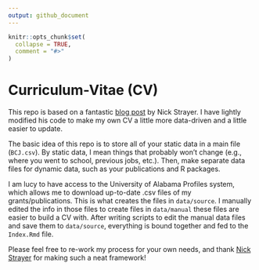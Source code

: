 ```yaml
---
output: github_document
---
```


<!-- README.md is generated from README.Rmd. Please edit that file -->

```r
knitr::opts_chunk$set(
  collapse = TRUE,
  comment = "#>"
)
```

# Curriculum-Vitae (CV)

<!-- badges: start -->
<!-- badges: end -->

This repo is based on a fantastic [blog post](https://livefreeordichotomize.com/2019/09/04/building_a_data_driven_cv_with_r/) by Nick Strayer. I have lightly modified his code to make my own CV a little more data-driven and a little easier to update. 

The basic idea of this repo is to store all of your static data in a main file (`BCJ.csv`). By static data, I mean things that probably won't change (e.g., where you went to school, previous jobs, etc.). Then, make separate data files for dynamic data, such as your publications and R packages.

I am lucy to have access to the University of Alabama Profiles system, which allows me to download up-to-date .csv files of my grants/publications. This is what creates the files in `data/source`. I manually edited the info in those files to create files in `data/manual` these files are easier to build a CV with. After writing scripts to edit the manual data files and save them to `data/source`, everything is bound together and fed to the `Index.Rmd` file. 

Please feel free to re-work my process for your own needs, and thank [Nick Strayer](https://livefreeordichotomize.com/) for making such a neat framework!